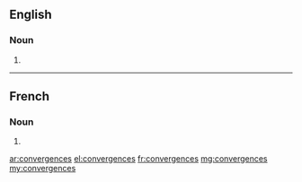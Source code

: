 ==English==

===Noun===
{{head|en}}

# {{plural of|convergence}}

----

==French==

===Noun===
{{head|fr|plural}} {{f-p}}

# {{plural of|convergence|lang=fr}}

[[ar:convergences]]
[[el:convergences]]
[[fr:convergences]]
[[mg:convergences]]
[[my:convergences]]